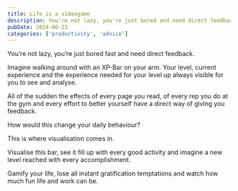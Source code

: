 ```yaml
---
title: Life is a videogame
description: You're not lazy, you're just bored and need direct feedback.
pubDate: 2024-06-23
categories: ['productivity', 'advice']
---
```

You’re not lazy, you’re just bored fast and need direct feedback.

Imagine walking around with an XP-Bar on your arm.
Your level, current experience and the experience needed for your level up always visible for you to see and analyse.

All of the sudden the effects of every page you read, of every rep you do at the gym and every effort to better yourself have a direct way of giving you feedback.

How would this change your daily behaviour?

This is where visualisation comes in.

Visualise this bar, see it fill up with every good activity and imagine a new level reached with every accomplishment.

Gamify your life, lose all instant gratification temptations and watch how much fun life and work can be.
